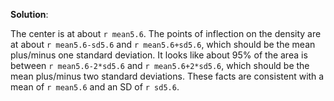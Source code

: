 
\color{blue}

**Solution**:

The center is at about `r mean5.6`. The points of inflection on the density are at about `r mean5.6-sd5.6` and `r mean5.6+sd5.6`, which should be the mean plus/minus one standard deviation. It looks like about 95% of the area is between `r mean5.6-2*sd5.6` and `r mean5.6+2*sd5.6`, which should be the mean plus/minus two standard deviations. These facts are consistent with a mean of `r mean5.6` and an SD of `r sd5.6`.

\color{black}




